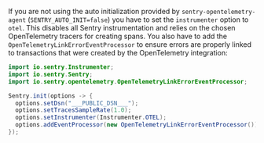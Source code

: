 If you are not using the auto initialization provided by `sentry-opentelemetry-agent` (`SENTRY_AUTO_INIT=false`) you have to set the `instrumenter` option to `otel`. This disables all Sentry instrumentation and relies on the chosen OpenTelemetry tracers for creating spans. You also have to add the `OpenTelemetryLinkErrorEventProcessor` to ensure errors are properly linked to transactions that were created by the OpenTelemetry integration:

```java {tabTitle: Java}
import io.sentry.Instrumenter;
import io.sentry.Sentry;
import io.sentry.opentelemetry.OpenTelemetryLinkErrorEventProcessor;

Sentry.init(options -> {
  options.setDsn("___PUBLIC_DSN___");
  options.setTracesSampleRate(1.0);
  options.setInstrumenter(Instrumenter.OTEL);
  options.addEventProcessor(new OpenTelemetryLinkErrorEventProcessor());
});
```
